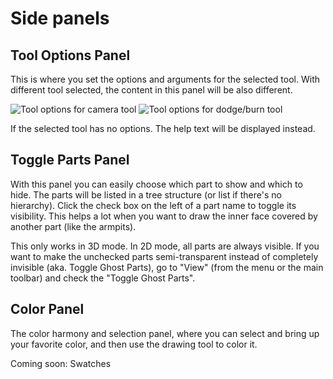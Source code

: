 # Side panels

## Tool Options Panel

This is where you set the options and arguments for the selected tool. With different tool selected, the content in this panel will be also different.

![Tool options for camera tool](camera-tool-options.png) ![Tool options for dodge/burn tool](dodge-tool-options.png)

If the selected tool has no options. The help text will be displayed instead.

## Toggle Parts Panel

With this panel you can easily choose which part to show and which to hide. The parts will be listed in a tree structure (or list if there's no hierarchy). Click the check box on the left of a part name to toggle its visibility. This helps a lot when you want to draw the inner face covered by another part (like the armpits).

This only works in 3D mode. In 2D mode, all parts are always visible. If you want to make the unchecked parts semi-transparent instead of completely invisible (aka. Toggle Ghost Parts), go to "View" (from the menu or the main toolbar) and check the "Toggle Ghost Parts".

## Color Panel

The color harmony and selection panel, where you can select and bring up your favorite color, and then use the drawing tool to color it.

Coming soon: Swatches